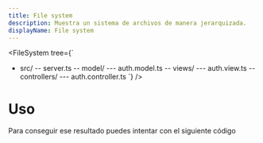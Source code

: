 ```yaml
---
title: File system
description: Muestra un sistema de archivos de manera jerarquizada.
displayName: File system
---
```



<FileSystem
  tree={`

- src/
  -- server.ts
  -- model/
  --- auth.model.ts
  -- views/
  --- auth.view.ts
  -- controllers/
  --- auth.controller.ts
  `}
  />

# Uso

Para conseguir ese resultado puedes intentar con el siguiente código

<Code lan="jsx" code={fileSystemCode} />
